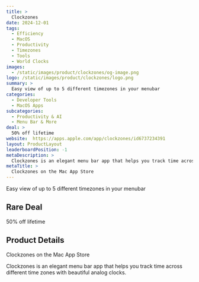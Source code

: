 ```yaml
---
title: >
  Clockzones
date: 2024-12-01
tags:
  - Efficiency
  - MacOS
  - Productivity
  - Timezones
  - Tools
  - World Clocks
images:
  - /static/images/product/clockzones/og-image.png
logo: /static/images/product/clockzones/logo.png
summary: >
  Easy view of up to 5 different timezones in your menubar
categories:
  - Developer Tools
  - MacOS Apps
subcategories:
  - Productivity & AI
  - Menu Bar & More
deal: >
  50% off lifetime
website:  https://apps.apple.com/app/clockzones/id6737234391
layout: ProductLayout
leaderboardPosition: -1
metaDescription: >
  Clockzones is an elegant menu bar app that helps you track time across different time zones with beautiful analog clocks.
metaTitle: >
  ‎Clockzones on the Mac App Store
---
```

Easy view of up to 5 different timezones in your menubar

## Rare Deal

50% off lifetime

## Product Details

‎Clockzones on the Mac App Store

Clockzones is an elegant menu bar app that helps you track time across different time zones with beautiful analog clocks.
